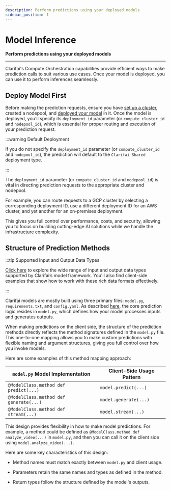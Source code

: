 ```yaml
---
description: Perform predictions using your deployed models
sidebar_position: 1
---
```


# Model Inference

**Perform predictions using your deployed models**
<hr />


Clarifai's Compute Orchestration capabilities provide efficient ways to make prediction calls to suit various use cases. Once your model is deployed, you can use it to perform inferences seamlessly.

## Deploy Model First

Before making the prediction requests, ensure you have [set up a cluster](https://docs.clarifai.com/compute/deployments/clusters-nodepools), created a nodepool, and [deployed your model](https://docs.clarifai.com/compute/deployments/deploy-model) in it. Once the model is deployed, you'll specify its `deployment_id` parameter (or `compute_cluster_id` and `nodepool_id`), which is essential for proper routing and execution of your prediction request. 

:::warning Default Deployment

If you do not specify the `deployment_id` parameter (or `compute_cluster_id` and `nodepool_id`), the prediction will default to the `Clarifai Shared` deployment type.

:::

The `deployment_id` parameter (or `compute_cluster_id` and `nodepool_id`) is vital in directing prediction requests to the appropriate cluster and nodepool. 

For example, you can route requests to a GCP cluster by selecting a corresponding deployment ID, use a different deployment ID for an AWS cluster, and yet another for an on-premises deployment. 

This gives you full control over performance, costs, and security, allowing you to focus on building cutting-edge AI solutions while we handle the infrastructure complexity.


## Structure of Prediction Methods

:::tip Supported Input and Output Data Types

[Click here](https://docs.clarifai.com/compute/models/model-upload/data-types) to explore the wide range of input and output data types supported by Clarifai’s model framework. You'll also find client-side examples that show how to work with these rich data formats effectively.

:::

Clarifai models are mostly built using three primary files: `model.py`, `requirements.txt`, and `config.yaml`. As described [here](https://docs.clarifai.com/compute/models/model-upload/#b-prediction-methods), the core prediction logic resides in `model.py`, which defines how your model processes inputs and generates outputs.

When making predictions on the client side, the structure of the prediction methods directly reflects the method signatures defined in the `model.py` file. This one-to-one mapping allows you to make custom predictions with flexible naming and argument structures, giving you full control over how you invoke models.

Here are some examples of this method mapping approach:

| `model.py` Model Implementation                 | Client-Side Usage Pattern |
|-------------------------------------------------|--------------------------|
| `@ModelClass.method def predict(...)`           | `model.predict(...)`     |
| `@ModelClass.method def generate(...)`          | `model.generate(...)`    |
| `@ModelClass.method def stream(...)`            | `model.stream(...)`      |

This design provides flexibility in how to make model predictions. For example, a method could be defined as `@ModelClass.method def analyze_video(...)` in `model.py`, and then you can call it on the client side using `model.analyze_video(...)`.

Here are some key characteristics of this design:

- Method names must match exactly between `model.py` and client usage.

- Parameters retain the same names and types as defined in the method.

- Return types follow the structure defined by the model's outputs.


<DocCardList items={useCurrentSidebarCategory().items}/>